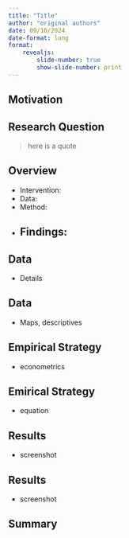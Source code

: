 ```yaml
---
title: "Title"
author: "original authors"
date: 09/10/2024
date-format: long
format: 
    revealjs:
        slide-number: true
        show-slide-number: print
---
```


## Motivation


## Research Question 

> here is a quote

## Overview 

- Intervention:
- Data: 
- Method:
- Findings:
  - 

## Data

- Details 

## Data 

- Maps, descriptives

## Empirical Strategy 

- econometrics

## Emirical Strategy

- equation 

## Results 

- screenshot

## Results

- screenshot 

## Summary 




